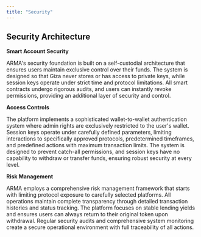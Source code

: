 ```yaml
---
title: "Security"
---
```


## Security Architecture

**Smart Account Security**

ARMA's security foundation is built on a self-custodial architecture that ensures users maintain exclusive control over their funds. The system is designed so that Giza never stores or has access to private keys, while session keys operate under strict time and protocol limitations. All smart contracts undergo rigorous audits, and users can instantly revoke permissions, providing an additional layer of security and control.

**Access Controls**

The platform implements a sophisticated wallet-to-wallet authentication system where admin rights are exclusively restricted to the user's wallet. Session keys operate under carefully defined parameters, limiting interactions to specifically approved protocols, predetermined timeframes, and predefined actions with maximum transaction limits. The system is designed to prevent catch-all permissions, and session keys have no capability to withdraw or transfer funds, ensuring robust security at every level.

**Risk Management**

ARMA employs a comprehensive risk management framework that starts with limiting protocol exposure to carefully selected platforms. All operations maintain complete transparency through detailed transaction histories and status tracking. The platform focuses on stable lending yields and ensures users can always return to their original token upon withdrawal. Regular security audits and comprehensive system monitoring create a secure operational environment with full traceability of all actions.
